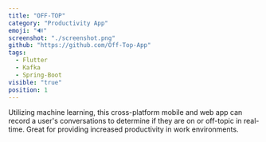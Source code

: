 ```yaml
---
title: "OFF-TOP"
category: "Productivity App"
emoji: "🔊"
screenshot: "./screenshot.png"
github: "https://github.com/Off-Top-App"
tags:
  - Flutter
  - Kafka
  - Spring-Boot
visible: "true"
position: 1
---
```


Utilizing machine learning, this cross-platform mobile and web app can record a user's conversations to determine if they are on or off-topic in real-time. Great for providing increased productivity in work environments.